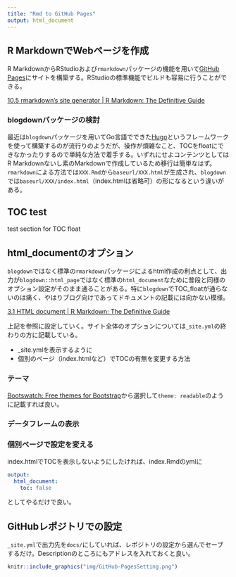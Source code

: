 ```yaml
---
title: "Rmd to GitHub Pages"
output: html_document
---
```


## R MarkdownでWebページを作成

R MarkdownからRStudioおよび`rmarkdown`パッケージの機能を用いて[GitHub Pages](https://pages.github.com/)にサイトを構築する。RStudioの標準機能でビルドも容易に行うことができる。

[10.5 rmarkdown’s site generator | R Markdown: The Definitive Guide](https://bookdown.org/yihui/rmarkdown/rmarkdown-site.html)

### blogdownパッケージの検討

最近は`blogdown`パッケージを用いてGo言語でできた[Hugo](https://gohugo.io/)というフレームワークを使って構築するのが流行りのようだが、操作が煩雑なこと、TOCをfloatにできなかったりするので単純な方法で着手する。いずれにせよコンテンツとしてはR Markdownないし素のMarkdownで作成しているため移行は簡単なはず。`rmarkdown`による方法では`XXX.Rmd`から`baseurl/XXX.html`が生成され、`blogdown`では`baseurl/XXX/index.html`（index.htmlは省略可）の形になるという違いがある。

## TOC test

test section for TOC float

## html_documentのオプション

`blogdown`ではなく標準の`rmarkdown`パッケージによるhtml作成の利点として、出力が`blogdown::html_page`ではなく標準の`html_document`なために普段と同様のオプション設定がそのまま通ることがある。特に`blogdown`でTOC_floatが通らないのは痛く、やはりブログ向けであってドキュメントの記載には向かない模様。

[3.1 HTML document | R Markdown: The Definitive Guide](https://bookdown.org/yihui/rmarkdown/html-document.html)

上記を参照に設定していく。サイト全体のオプションについては`_site.yml`の終わりの方に記載している。

- _site.ymlを表示するように
- 個別のページ（index.htmlなど）でTOCの有無を変更する方法

### テーマ

[Bootswatch: Free themes for Bootstrap](https://bootswatch.com/3/)から選択して`theme: readable`のように記載すれば良い。

### データフレームの表示

### 個別ページで設定を変える

index.htmlでTOCを表示しないようにしたければ、index.Rmdのymlに

```YAML
output:
  html_document:
    toc: false
```

としてやるだけで良い。

## GitHubレポジトリでの設定

`_site.yml`で出力先を`docs/`にしていれば、レポジトリの設定から選んでセーブするだけ。Descriptionのところにもアドレスを入れておくと良い。

```r
knitr::include_graphics("img/GitHub-PagesSetting.png")
```

